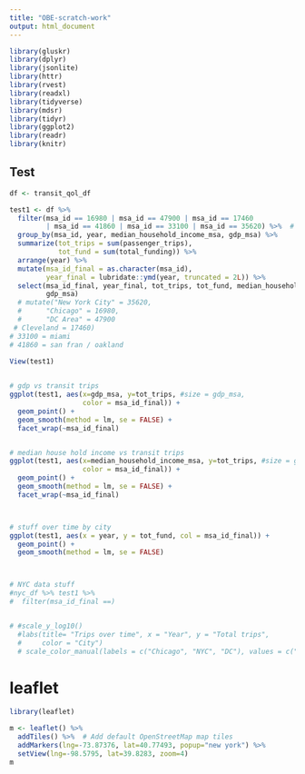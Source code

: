 ```yaml
---
title: "OBE-scratch-work"
output: html_document
---
```


```r
library(gluskr)
library(dplyr)
library(jsonlite)
library(httr)
library(rvest)
library(readxl)
library(tidyverse)
library(mdsr)   
library(tidyr)
library(ggplot2)
library(readr)
library(knitr)

```

## Test 
```r

df <- transit_qol_df

test1 <- df %>% 
  filter(msa_id == 16980 | msa_id == 47900 | msa_id == 17460
         | msa_id == 41860 | msa_id == 33100 | msa_id == 35620) %>%  # msa_id == 35620 |) %>% 
  group_by(msa_id, year, median_household_income_msa, gdp_msa) %>% 
  summarize(tot_trips = sum(passenger_trips),
            tot_fund = sum(total_funding)) %>% 
  arrange(year) %>% 
  mutate(msa_id_final = as.character(msa_id),
         year_final = lubridate::ymd(year, truncated = 2L)) %>% 
  select(msa_id_final, year_final, tot_trips, tot_fund, median_household_income_msa,
         gdp_msa)
  # mutate("New York City" = 35620,
  #      "Chicago" = 16980,
  #      "DC Area" = 47900
 # Cleveland = 17460)
# 33100 = miami
# 41860 = san fran / oakland
  
View(test1)


# gdp vs transit trips
ggplot(test1, aes(x=gdp_msa, y=tot_trips, #size = gdp_msa,
                  color = msa_id_final)) +
  geom_point() +
  geom_smooth(method = lm, se = FALSE) +
  facet_wrap(~msa_id_final)


# median house hold income vs transit trips
ggplot(test1, aes(x=median_household_income_msa, y=tot_trips, #size = gdp_msa,
                  color = msa_id_final)) +
  geom_point() +
  geom_smooth(method = lm, se = FALSE) +
  facet_wrap(~msa_id_final)



# stuff over time by city
ggplot(test1, aes(x = year, y = tot_fund, col = msa_id_final)) +
  geom_point() +
  geom_smooth(method = lm, se = FALSE)



# NYC data stuff
#nyc_df %>% test1 %>% 
#  filter(msa_id_final ==)


# #scale_y_log10() 
  #labs(title= "Trips over time", x = "Year", y = "Total trips",
  #     color = "City") 
  # scale_color_manual(labels = c("Chicago", "NYC", "DC"), values = c("blue", "red", "green"))


```



# leaflet
```r
library(leaflet)

m <- leaflet() %>%
  addTiles() %>%  # Add default OpenStreetMap map tiles
  addMarkers(lng=-73.87376, lat=40.77493, popup="new york") %>% 
  setView(lng=-98.5795, lat=39.8283, zoom=4)
m

```